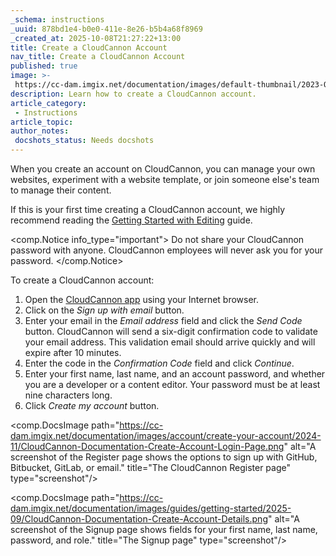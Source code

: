 ```yaml
---
_schema: instructions
_uuid: 878bd1e4-b0e0-411e-8e26-b5b4a68f8969
_created_at: 2025-10-08T21:27:22+13:00
title: Create a CloudCannon Account
nav_title: Create a CloudCannon Account
published: true
image: >-
 https://cc-dam.imgix.net/documentation/images/default-thumbnail/2023-Q4/CloudCannon-Documentation-Thumbnail.png
description: Learn how to create a CloudCannon account.
article_category:
 - Instructions
article_topic:
author_notes:
 docshots_status: Needs docshots
---
```

When you create an account on CloudCannon, you can manage your own websites, experiment with a website template, or join someone else's team to manage their content.

If this is your first time creating a CloudCannon account, we highly recommend reading the [Getting Started with Editing](/documentation/guides/getting-started-with-editing/) guide.

<comp.Notice info_type="important">
  Do not share your CloudCannon password with anyone. CloudCannon employees will never ask you for your password.
</comp.Notice>

To create a CloudCannon account:

1. Open the [CloudCannon app](https://app.cloudcannon.com/register) using your Internet browser.
2. Click on the *Sign up with email* button.
3. Enter your email in the *Email address* field and click the *Send Code* button. CloudCannon will send a six-digit confirmation code to validate your email address. This validation email should arrive quickly and will expire after 10 minutes.
4. Enter the code in the *Confirmation Code* field and click *Continue*.
5. Enter your first name, last name, and an account password, and whether you are a developer or a content editor. Your password must be at least nine characters long.
6. Click *Create my account* button.

<comp.DocsImage path="https://cc-dam.imgix.net/documentation/images/account/create-your-account/2024-11/CloudCannon-Documentation-Create-Account-Login-Page.png" alt="A screenshot of the Register page shows the options to sign up with GitHub, Bitbucket, GitLab, or email." title="The CloudCannon Register page" type="screenshot"/>

<comp.DocsImage path="https://cc-dam.imgix.net/documentation/images/guides/getting-started/2025-09/CloudCannon-Documentation-Create-Account-Details.png" alt="A screenshot of the Signup page shows fields for your first name, last name, password, and role." title="The Signup page" type="screenshot"/>